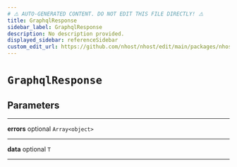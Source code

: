 ```yaml
---
# ⚠️ AUTO-GENERATED CONTENT. DO NOT EDIT THIS FILE DIRECTLY! ⚠️
title: GraphqlResponse
sidebar_label: GraphqlResponse
description: No description provided.
displayed_sidebar: referenceSidebar
custom_edit_url: https://github.com/nhost/nhost/edit/main/packages/nhost-js/src/utils/types.ts#L60
---
```


# `GraphqlResponse`

## Parameters

---

**<span className="parameter-name">errors</span>** <span className="optional-status">optional</span> `Array<object>`

---

**<span className="parameter-name">data</span>** <span className="optional-status">optional</span> `T`

---
